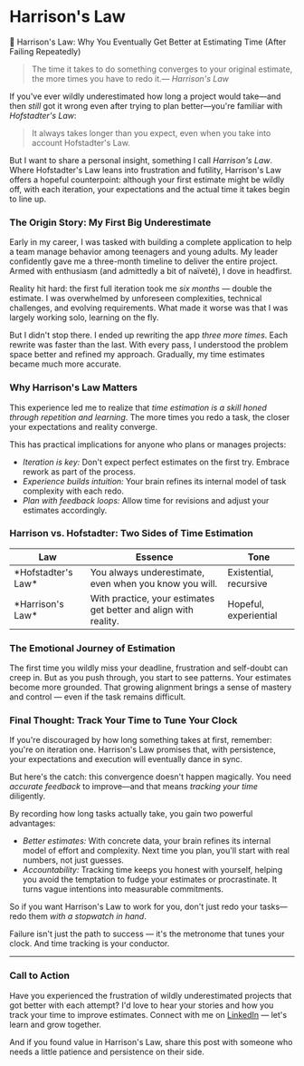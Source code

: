 # Harrison's Law

🧠 Harrison's Law: Why You Eventually Get Better at Estimating Time (After Failing Repeatedly)

> The time it takes to do something converges to your original estimate, the more times you have to redo it.— *Harrison's Law*

If you've ever wildly underestimated how long a project would take—and then *still* got it wrong even after trying to plan better—you're familiar with *Hofstadter's Law*:

> It always takes longer than you expect, even when you take into account Hofstadter's Law.

But I want to share a personal insight, something I call *Harrison's Law*. Where Hofstadter's Law leans into frustration and futility, Harrison's Law offers a hopeful counterpoint: although your first estimate might be wildly off, with each iteration, your expectations and the actual time it takes begin to line up.

### The Origin Story: My First Big Underestimate

Early in my career, I was tasked with building a complete application to help a team manage behavior among teenagers and young adults. My leader confidently gave me a three-month timeline to deliver the entire project. Armed with enthusiasm (and admittedly a bit of naïveté), I dove in headfirst.

Reality hit hard: the first full iteration took me *six months* — double the estimate. I was overwhelmed by unforeseen complexities, technical challenges, and evolving requirements. What made it worse was that I was largely working solo, learning on the fly.

But I didn't stop there. I ended up rewriting the app *three more times*. Each rewrite was faster than the last. With every pass, I understood the problem space better and refined my approach. Gradually, my time estimates became much more accurate.

### Why Harrison's Law Matters

This experience led me to realize that *time estimation is a skill honed through repetition and learning*. The more times you redo a task, the closer your expectations and reality converge.

This has practical implications for anyone who plans or manages projects:

- *Iteration is key:* Don't expect perfect estimates on the first try. Embrace rework as part of the process.
- *Experience builds intuition:* Your brain refines its internal model of task complexity with each redo.
- *Plan with feedback loops:* Allow time for revisions and adjust your estimates accordingly.

### Harrison vs. Hofstadter: Two Sides of Time Estimation

<table>
  <thead>
  <tr>
    <th>Law</th>
    <th>Essence</th>
    <th>Tone</th>
  </tr>
  </thead>
  <tbody>
  <tr>
    <td>*Hofstadter's Law*</td>
    <td>You always underestimate, even when you know you will.</td>
    <td>Existential, recursive</td>
  </tr>
  <tr>
    <td>*Harrison's Law*</td>
    <td>With practice, your estimates get better and align with reality.</td>
    <td>Hopeful, experiential</td>
  </tr>
  </tbody>
</table>

### The Emotional Journey of Estimation

The first time you wildly miss your deadline, frustration and self-doubt can creep in. But as you push through, you start to see patterns. Your estimates become more grounded. That growing alignment brings a sense of mastery and control — even if the task remains difficult.

### Final Thought: Track Your Time to Tune Your Clock

If you're discouraged by how long something takes at first, remember: you're on iteration one. Harrison's Law promises that, with persistence, your expectations and execution will eventually dance in sync.

But here's the catch: this convergence doesn't happen magically. You need *accurate feedback* to improve—and that means *tracking your time* diligently.

By recording how long tasks actually take, you gain two powerful advantages:

- *Better estimates:* With concrete data, your brain refines its internal model of effort and complexity. Next time you plan, you'll start with real numbers, not just guesses.
- *Accountability:* Tracking time keeps you honest with yourself, helping you avoid the temptation to fudge your estimates or procrastinate. It turns vague intentions into measurable commitments.

So if you want Harrison's Law to work for you, don't just redo your tasks—redo them *with a stopwatch in hand*.

Failure isn't just the path to success — it's the metronome that tunes your clock. And time tracking is your conductor.

---

### Call to Action

Have you experienced the frustration of wildly underestimated projects that got better with each attempt? I'd love to hear your stories and how you track your time to improve estimates. Connect with me on [LinkedIn](https://linkedin.com/in/rhettharrison) — let's learn and grow together.

And if you found value in Harrison's Law, share this post with someone who needs a little patience and persistence on their side.